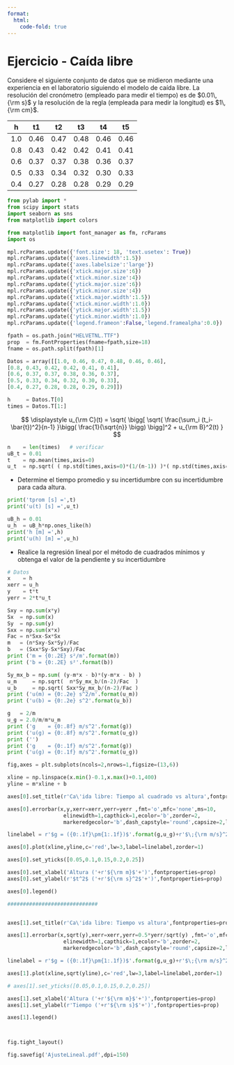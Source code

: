 ```yaml
---
format:
  html:
    code-fold: true
---
```


# Ejercicio - Caída libre

Considere el siguiente conjunto de datos que se midieron mediante una experiencia en el laboratorio siguiendo el modelo de caída libre. La resolución del cronómetro (empleado para medir el tiempo) es de $0.01\,{\rm s}$ y la resolución de la regla (empleada para medir la longitud) es $1\,{\rm cm}$.


|h |t1|t2|t3|t4|t5|
| - | - |  - |    - |  - |   -|
|1.0| 0.46| 0.47 |0.48| 0.46| 0.46|
|0.8| 0.43| 0.42 |0.42| 0.41| 0.41|
|0.6| 0.37| 0.37 |0.38| 0.36| 0.37|
|0.5| 0.33| 0.34 |0.32| 0.30| 0.33|
|0.4| 0.27| 0.28 |0.28| 0.29| 0.29|

```python
from pylab import *
from scipy import stats
import seaborn as sns
from matplotlib import colors

from matplotlib import font_manager as fm, rcParams
import os

mpl.rcParams.update({'font.size': 18, 'text.usetex': True})
mpl.rcParams.update({'axes.linewidth':1.5})
mpl.rcParams.update({'axes.labelsize':'large'})
mpl.rcParams.update({'xtick.major.size':6})
mpl.rcParams.update({'xtick.minor.size':4})
mpl.rcParams.update({'ytick.major.size':6})
mpl.rcParams.update({'ytick.minor.size':4})
mpl.rcParams.update({'xtick.major.width':1.5})
mpl.rcParams.update({'xtick.minor.width':1.0})
mpl.rcParams.update({'ytick.major.width':1.5})
mpl.rcParams.update({'ytick.minor.width':1.0})
mpl.rcParams.update({'legend.frameon':False,'legend.framealpha':0.0})

fpath = os.path.join("HELVETNL.TTF")
prop  = fm.FontProperties(fname=fpath,size=18)
fname = os.path.split(fpath)[1]
```


```python
Datos = array([[1.0, 0.46, 0.47, 0.48, 0.46, 0.46],
[0.8, 0.43, 0.42, 0.42, 0.41, 0.41],
[0.6, 0.37, 0.37, 0.38, 0.36, 0.37],
[0.5, 0.33, 0.34, 0.32, 0.30, 0.33],
[0.4, 0.27, 0.28, 0.28, 0.29, 0.29]])

h     = Datos.T[0]
times = Datos.T[1:]
```


$$
\displaystyle u_{\rm C}(t) = \sqrt{ \bigg[ \sqrt{ \frac{\sum_i (t_i-\bar{t})^2}{n-1} }\bigg( \frac{1}{\sqrt{n}} \bigg) \bigg]^2 + u_{\rm B}^2(t) }
$$


```python
n    = len(times)   # verificar
uB_t = 0.01
t    = np.mean(times,axis=0)
u_t  = np.sqrt( ( np.std(times,axis=0)*(1/(n-1)) )*( np.std(times,axis=0)*(1/(n-1)) ) + uB_t*uB_t )

```

* Determine el tiempo promedio y su incertidumbre con su incertidumbre para cada altura.


```python
print('tprom [s] =',t)
print('u(t) [s] =',u_t)
```

```python
uB_h = 0.01 
u_h  = uB_h*np.ones_like(h)
print('h [m] =',h)
print('u(h) [m] =',u_h)
```

* Realice la regresión lineal por el método de cuadrados mínimos y obtenga el valor de la pendiente y su incertidumbre

```python

# Datos
x    = h
xerr = u_h
y    = t*t
yerr = 2*t*u_t

Sxy = np.sum(x*y)
Sx  = np.sum(x)
Sy  = np.sum(y)
Sxx = np.sum(x*x)
Fac = n*Sxx-Sx*Sx
m   = (n*Sxy-Sx*Sy)/Fac
b   = (Sxx*Sy-Sx*Sxy)/Fac
print ('m = {0:.2E} s²/m'.format(m))
print ('b = {0:.2E} s²'.format(b))

```

```python
Sy_mx_b = np.sum( (y-m*x - b)*(y-m*x - b) )
u_m     = np.sqrt(  n*Sy_mx_b/(n-2)/Fac  )
u_b     = np.sqrt( Sxx*Sy_mx_b/(n-2)/Fac )
print ('u(m) = {0:.2e} s^2/m'.format(u_m))
print ('u(b) = {0:.2e} s^2'.format(u_b))
```

```python
g   = 2/m
u_g = 2.0/m/m*u_m 
print ('g    = {0:.8f} m/s^2'.format(g))
print ('u(g) = {0:.8f} m/s^2'.format(u_g))
print ('')
print ('g    = {0:.1f} m/s^2'.format(g))
print ('u(g) = {0:.1f} m/s^2'.format(u_g))
```

```python
fig,axes = plt.subplots(ncols=2,nrows=1,figsize=(13,6))

xline = np.linspace(x.min()-0.1,x.max()+0.1,400)
yline = m*xline + b

axes[0].set_title(r'Ca\'ida libre: Tiempo al cuadrado vs altura',fontproperties=prop)

axes[0].errorbar(x,y,xerr=xerr,yerr=yerr ,fmt='o',mfc='none',ms=10,
                  elinewidth=1,capthick=1,ecolor='b',zorder=2,
                  markeredgecolor='b',dash_capstyle='round',capsize=2,label=r'Datos')

linelabel = r'$g = ({0:.1f}\pm{1:.1f})$'.format(g,u_g)+r'$\;{\rm m/s}^2$'

axes[0].plot(xline,yline,c='red',lw=3,label=linelabel,zorder=1)

axes[0].set_yticks([0.05,0.1,0.15,0.2,0.25])

axes[0].set_xlabel('Altura ('+r'${\rm m}$'+')',fontproperties=prop)
axes[0].set_ylabel(r'$t^2$ ('+r'${\rm s}^2$'+')',fontproperties=prop)

axes[0].legend()

#############################


axes[1].set_title(r'Ca\'ida libre: Tiempo vs altura',fontproperties=prop)

axes[1].errorbar(x,sqrt(y),xerr=xerr,yerr=0.5*yerr/sqrt(y) ,fmt='o',mfc='none',ms=10,
                  elinewidth=1,capthick=1,ecolor='b',zorder=2,
                  markeredgecolor='b',dash_capstyle='round',capsize=2,label=r'Datos')

linelabel = r'$g = ({0:.1f}\pm{1:.1f})$'.format(g,u_g)+r'$\;{\rm m/s}^2$'

axes[1].plot(xline,sqrt(yline),c='red',lw=3,label=linelabel,zorder=1)

# axes[1].set_yticks([0.05,0.1,0.15,0.2,0.25])

axes[1].set_xlabel('Altura ('+r'${\rm m}$'+')',fontproperties=prop)
axes[1].set_ylabel(r'Tiempo ('+r'${\rm s}$'+')',fontproperties=prop)

axes[1].legend()



fig.tight_layout()

fig.savefig('AjusteLineal.pdf',dpi=150)

```